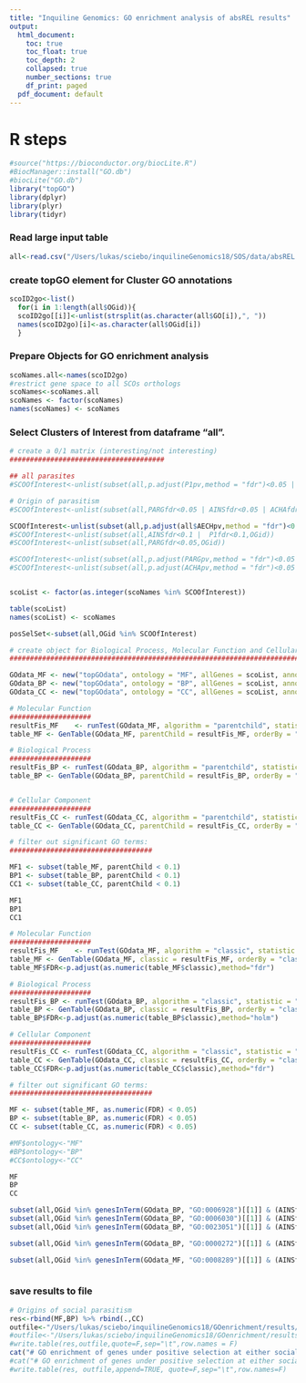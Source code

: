 ```yaml
---
title: "Inquiline Genomics: GO enrichment analysis of absREL results"
output:
  html_document:
    toc: true
    toc_float: true
    toc_depth: 2
    collapsed: true
    number_sections: true
    df_print: paged
  pdf_document: default
---
```

<STYLE TYPE="text/css">
<!--
  td{
    font-family: Arial; 
    font-size: 8pt;
    padding:0px;
    cellpadding="0";
    cellspacing="0"
  }
  th {
    font-family: Arial; 
    font-size: 8pt;
    height: 20px;
    font-weight: bold;
    text-align: right;
    background-color: #ccccff;
  }
  table { 
    border-spacing: 0px;
    border-collapse: collapse;
  }
--->
</STYLE>





# R steps
```r
#source("https://bioconductor.org/biocLite.R")
#BiocManager::install("GO.db")
#biocLite("GO.db")
library("topGO")
library(dplyr)
library(plyr)
library(tidyr)
```

### Read large input table
```r
all<-read.csv("/Users/lukas/sciebo/inquilineGenomics18/SOS/data/absREL.tsv",sep="\t")
```

### create topGO element for Cluster GO annotations
```r

scoID2go<-list()
  for(i in 1:length(all$OGid)){
  scoID2go[[i]]<-unlist(strsplit(as.character(all$GO[i]),", "))
  names(scoID2go)[i]<-as.character(all$OGid[i])
  }

```

### Prepare Objects for GO enrichment analysis
```r

scoNames.all<-names(scoID2go)
#restrict gene space to all SCOs orthologs
scoNames<-scoNames.all
scoNames <- factor(scoNames)
names(scoNames) <- scoNames

```


### Select Clusters of Interest from dataframe "all".
```r
# create a 0/1 matrix (interesting/not interesting)
######################################

## all parasites
#SCOOfInterest<-unlist(subset(all,p.adjust(P1pv,method = "fdr")<0.05 | p.adjust(AINSpv,method = "fdr")<0.05 | p.adjust(PARGpv,method = "fdr")<0.05 | p.adjust(ACHApv,method = "fdr")<0.05,OGid))

# Origin of parasitism
#SCOOfInterest<-unlist(subset(all,PARGfdr<0.05 | AINSfdr<0.05 | ACHAfdr<0.05 |  P1fdr<0.05,OGid))

SCOOfInterest<-unlist(subset(all,p.adjust(all$AECHpv,method = "fdr")<0.1 | p.adjust(all$AHEYpv,method = "fdr")<0.1,OGid))
#SCOOfInterest<-unlist(subset(all,AINSfdr<0.1 |  P1fdr<0.1,OGid))
#SCOOfInterest<-unlist(subset(all,PARGfdr<0.05,OGid))

#SCOOfInterest<-unlist(subset(all,p.adjust(PARGpv,method = "fdr")<0.05 ,OGid))
#SCOOfInterest<-unlist(subset(all,p.adjust(ACHApv,method = "fdr")<0.05 ,OGid))


scoList <- factor(as.integer(scoNames %in% SCOOfInterest))

table(scoList)
names(scoList) <- scoNames

posSelSet<-subset(all,OGid %in% SCOOfInterest)

```


```r
# create object for Biological Process, Molecular Function and Cellular component:
##################################################################################

GOdata_MF <- new("topGOdata", ontology = "MF", allGenes = scoList, annot = annFUN.gene2GO, gene2GO = scoID2go)
GOdata_BP <- new("topGOdata", ontology = "BP", allGenes = scoList, annot = annFUN.gene2GO, gene2GO = scoID2go)
GOdata_CC <- new("topGOdata", ontology = "CC", allGenes = scoList, annot = annFUN.gene2GO, gene2GO = scoID2go)

# Molecular Function
####################
resultFis_MF 	<- runTest(GOdata_MF, algorithm = "parentchild", statistic = "fisher")
table_MF <- GenTable(GOdata_MF, parentChild = resultFis_MF, orderBy = "parentChild", ranksOf = "parentChild", topNodes = 200)

# Biological Process
####################
resultFis_BP <- runTest(GOdata_BP, algorithm = "parentchild", statistic = "fisher")
table_BP <- GenTable(GOdata_BP, parentChild = resultFis_BP, orderBy = "parentChild", ranksOf = "parentChild", topNodes = 200)


# Cellular Component
####################
resultFis_CC <- runTest(GOdata_CC, algorithm = "parentchild", statistic = "fisher")
table_CC <- GenTable(GOdata_CC, parentChild = resultFis_CC, orderBy = "parentChild", ranksOf = "parentChild", topNodes = 200)
```


```r
# filter out significant GO terms:
###################################

MF1 <- subset(table_MF, parentChild < 0.1)
BP1 <- subset(table_BP, parentChild < 0.1)
CC1 <- subset(table_CC, parentChild < 0.1)

MF1
BP1
CC1
```


```r
# Molecular Function
####################
resultFis_MF 	<- runTest(GOdata_MF, algorithm = "classic", statistic = "fisher")
table_MF <- GenTable(GOdata_MF, classic = resultFis_MF, orderBy = "classic", ranksOf = "classic", topNodes = length(usedGO(object = GOdata_MF)))
table_MF$FDR<-p.adjust(as.numeric(table_MF$classic),method="fdr")

# Biological Process
####################
resultFis_BP <- runTest(GOdata_BP, algorithm = "classic", statistic = "fisher")
table_BP <- GenTable(GOdata_BP, classic = resultFis_BP, orderBy = "classic", ranksOf = "classic", topNodes = length(usedGO(object = GOdata_BP)))
table_BP$FDR<-p.adjust(as.numeric(table_BP$classic),method="holm")

# Cellular Component
####################
resultFis_CC <- runTest(GOdata_CC, algorithm = "classic", statistic = "fisher")
table_CC <- GenTable(GOdata_CC, classic = resultFis_CC, orderBy = "classic", ranksOf = "classic", topNodes = length(usedGO(object = GOdata_CC)))
table_CC$FDR<-p.adjust(as.numeric(table_CC$classic),method="fdr")
```


```r
# filter out significant GO terms:
###################################

MF <- subset(table_MF, as.numeric(FDR) < 0.05)
BP <- subset(table_BP, as.numeric(FDR) < 0.05)
CC <- subset(table_CC, as.numeric(FDR) < 0.05)

#MF$ontology<-"MF"
#BP$ontology<-"BP"
#CC$ontology<-"CC"

MF
BP
CC
```
```r

subset(all,OGid %in% genesInTerm(GOdata_BP, "GO:0006928")[[1]] & (AINSfdr<0.05 | PARGfdr<0.05|P1fdr<0.05|ACHAfdr<0.05))
subset(all,OGid %in% genesInTerm(GOdata_BP, "GO:0006030")[[1]] & (AINSfdr<0.05 | PARGfdr<0.05|P1fdr<0.05|ACHAfdr<0.05))
subset(all,OGid %in% genesInTerm(GOdata_BP, "GO:0023051")[[1]] & (AINSfdr<0.05 | PARGfdr<0.05|P1fdr<0.05|ACHAfdr<0.05))

subset(all,OGid %in% genesInTerm(GOdata_BP, "GO:0000272")[[1]] & (AINSfdr<0.05 | PARGfdr<0.05|P1fdr<0.05|ACHAfdr<0.05))

subset(all,OGid %in% genesInTerm(GOdata_MF, "GO:0008289")[[1]] & (AINSfdr<0.05 | PARGfdr<0.05|P1fdr<0.05|ACHAfdr<0.05))



```

### save results to file
```r
# Origins of social parasitism
res<-rbind(MF,BP) %>% rbind(.,CC)
outfile<-"/Users/lukas/sciebo/inquilineGenomics18/GOenrichment/results/GOenrichment.absREL.parasiteOrigins.tsv"
#outfile<-"/Users/lukas/sciebo/inquilineGenomics18/GOenrichment/results/GOenrichment.absREL.parasiteBranches.tsv"
#write.table(res,outfile,quote=F,sep="\t",row.names = F)
cat("# GO enrichment of genes under positive selection at either social parasite origin (AINS or P1) (at FDR<0.1). \n",file=outfile)
#cat("# GO enrichment of genes under positive selection at either social parasite branch (ACHA, PARG, AINS or P1) (at FDR<0.1). \n",file=outfile)
#write.table(res, outfile,append=TRUE, quote=F,sep="\t",row.names=F)


```


